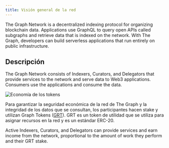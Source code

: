 ```yaml
---
title: Visión general de la red
---
```


The Graph Network is a decentralized indexing protocol for organizing blockchain data. Applications use GraphQL to query open APIs called subgraphs and retrieve data that is indexed on the network. With The Graph, developers can build serverless applications that run entirely on public infrastructure.

## Descripción

The Graph Network consists of Indexers, Curators, and Delegators that provide services to the network and serve data to Web3 applications. Consumers use the applications and consume the data.

![Economía de los tokens](/img/Network-roles@2x.png)

Para garantizar la seguridad económica de la red de The Graph y la integridad de los datos que se consultan, los participantes hacen stake y utilizan Graph Tokens ([GRT](/tokenomics)). GRT es un token de utilidad que se utiliza para asignar recursos en la red y es un estándar ERC-20.

Active Indexers, Curators, and Delegators can provide services and earn income from the network, proportional to the amount of work they perform and their GRT stake.
